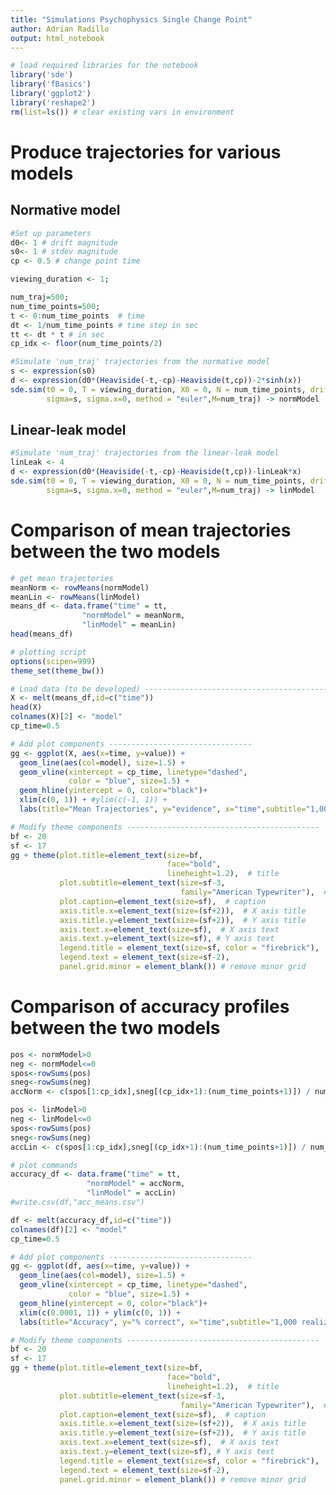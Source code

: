 ```yaml
---
title: "Simulations Psychophysics Single Change Point"
author: Adrian Radillo
output: html_notebook
---
```


<!-- cheat sheet
 executing chunk *Ctrl+Shift+Enter*. 
 Add new chunk *Ctrl+Alt+I*.
 press *Ctrl+Shift+K* to preview the HTML file.
-->
```r
# load required libraries for the notebook
library('sde')
library('fBasics')
library('ggplot2')
library('reshape2')
rm(list=ls()) # clear existing vars in environment
```

# Produce trajectories for various models
## Normative model
```r
#Set up parameters
d0<- 1 # drift magnitude
s0<- 1 # stdev magnitude
cp <- 0.5 # change point time

viewing_duration <- 1;

num_traj=500;
num_time_points=500;
t <- 0:num_time_points  # time
dt <- 1/num_time_points # time step in sec
tt <- dt * t # in sec
cp_idx <- floor(num_time_points/2)
```

```r
#Simulate 'num_traj' trajectories from the normative model
s <- expression(s0)
d <- expression(d0*(Heaviside(-t,-cp)-Heaviside(t,cp))-2*sinh(x))
sde.sim(t0 = 0, T = viewing_duration, X0 = 0, N = num_time_points, drift=d,
        sigma=s, sigma.x=0, method = "euler",M=num_traj) -> normModel
```

## Linear-leak model
```r
#Simulate 'num_traj' trajectories from the linear-leak model
linLeak <- 4
d <- expression(d0*(Heaviside(-t,-cp)-Heaviside(t,cp))-linLeak*x)
sde.sim(t0 = 0, T = viewing_duration, X0 = 0, N = num_time_points, drift=d,
        sigma=s, sigma.x=0, method = "euler",M=num_traj) -> linModel
```

# Comparison of mean trajectories between the two models
```r
# get mean trajectories
meanNorm <- rowMeans(normModel)
meanLin <- rowMeans(linModel)
means_df <- data.frame("time" = tt, 
                "normModel" = meanNorm,
                "linModel" = meanLin)
head(means_df)
```

```r
# plotting script
options(scipen=999)
theme_set(theme_bw())

# Load data (to be developed) ------------------------------------------
X <- melt(means_df,id=c("time"))
head(X)
colnames(X)[2] <- "model"
cp_time=0.5

# Add plot components --------------------------------
gg <- ggplot(X, aes(x=time, y=value)) + 
  geom_line(aes(col=model), size=1.5) + 
  geom_vline(xintercept = cp_time, linetype="dashed", 
             color = "blue", size=1.5) +
  geom_hline(yintercept = 0, color="black")+
  xlim(c(0, 1)) + #ylim(c(-1, 1)) + 
  labs(title="Mean Trajectories", y="evidence", x="time",subtitle="1,000 realizations")

# Modify theme components -------------------------------------------
bf <- 20
sf <- 17
gg + theme(plot.title=element_text(size=bf, 
                                   face="bold", 
                                   lineheight=1.2),  # title
           plot.subtitle=element_text(size=sf-3, 
                                      family="American Typewriter"),  # subtitle
           plot.caption=element_text(size=sf),  # caption
           axis.title.x=element_text(size=(sf+2)),  # X axis title
           axis.title.y=element_text(size=(sf+2)),  # Y axis title
           axis.text.x=element_text(size=sf),  # X axis text
           axis.text.y=element_text(size=sf), # Y axis text
           legend.title = element_text(size=sf, color = "firebrick"),
           legend.text = element_text(size=sf-2),
           panel.grid.minor = element_blank()) # remove minor grid
```

# Comparison of accuracy profiles between the two models
```r
pos <- normModel>0
neg <- normModel<=0
spos<-rowSums(pos)
sneg<-rowSums(neg)
accNorm <- c(spos[1:cp_idx],sneg[(cp_idx+1):(num_time_points+1)]) / num_traj

pos <- linModel>0
neg <- linModel<=0
spos<-rowSums(pos)
sneg<-rowSums(neg)
accLin <- c(spos[1:cp_idx],sneg[(cp_idx+1):(num_time_points+1)]) / num_traj
```

```r
# plot commands
accuracy_df <- data.frame("time" = tt, 
                 "normModel" = accNorm,
                 "linModel" = accLin)
#write.csv(df,"acc_means.csv")

df <- melt(accuracy_df,id=c("time"))
colnames(df)[2] <- "model"
cp_time=0.5

# Add plot components --------------------------------
gg <- ggplot(df, aes(x=time, y=value)) + 
  geom_line(aes(col=model), size=1.5) + 
  geom_vline(xintercept = cp_time, linetype="dashed", 
             color = "blue", size=1.5) +
  geom_hline(yintercept = 0, color="black")+
  xlim(c(0.0001, 1)) + ylim(c(0, 1)) + 
  labs(title="Accuracy", y="% correct", x="time",subtitle="1,000 realizations")

# Modify theme components -------------------------------------------
bf <- 20
sf <- 17
gg + theme(plot.title=element_text(size=bf, 
                                   face="bold", 
                                   lineheight=1.2),  # title
           plot.subtitle=element_text(size=sf-3, 
                                      family="American Typewriter"),  # subtitle
           plot.caption=element_text(size=sf),  # caption
           axis.title.x=element_text(size=(sf+2)),  # X axis title
           axis.title.y=element_text(size=(sf+2)),  # Y axis title
           axis.text.x=element_text(size=sf),  # X axis text
           axis.text.y=element_text(size=sf), # Y axis text
           legend.title = element_text(size=sf, color = "firebrick"),
           legend.text = element_text(size=sf-2),
           panel.grid.minor = element_blank()) # remove minor grid
```

